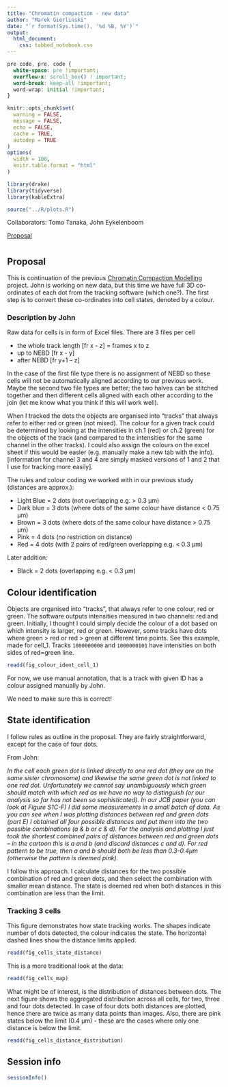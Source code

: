 ```yaml
---
title: "Chromatin compaction - new data"
author: "Marek Gierlinski"
date: "`r format(Sys.time(), '%d %B, %Y')`"
output:
  html_document:
    css: tabbed_notebook.css
---
```


```css
pre code, pre, code {
  white-space: pre !important;
  overflow-x: scroll_box() ! important; 
  word-break: keep-all !important;
  word-wrap: initial !important;
}
```

```r
knitr::opts_chunk$set(
  warning = FALSE,
  message = FALSE,
  echo = FALSE,
  cache = TRUE,
  autodep = TRUE
)
options(
  width = 100,
  knitr.table.format = "html"
)
```

```r
library(drake)
library(tidyverse)
library(kableExtra)

source("../R/plots.R")
```

Collaborators: Tomo Tanaka, John Eykelenboom

[Proposal]()

#  {.tabset}

## Proposal

This is continuation of the previous [Chromatin Compaction Modelling](http://www.compbio.dundee.ac.uk/user/mgierlinski/chromcom/doc/mod3.html) project. John is working on new data, but this time we have full 3D co-ordinates of each dot from the tracking software (which one?). The first step is to convert these co-ordinates into cell states, denoted by a colour.

### Description by John

Raw data for cells is in form of Excel files. There are 3 files per cell

-   the whole track length [fr x - z] = frames x to z
-   up to NEBD [fr x - y]
-   after NEBD [fr y+1 -- z]

In the case of the first file type there is no assignment of NEBD so these cells will not be automatically aligned according to our previous work. Maybe the second two file types are better; the two halves can be stitched together and then different cells aligned with each other according to the join (let me know what you think if this will work well).

When I tracked the dots the objects are organised into "tracks" that always refer to either red or green (not mixed). The colour for a given track could be determined by looking at the intensities in ch.1 (red) or ch.2 (green) for the objects of the track (and compared to the intensities for the same channel in the other tracks). I could also assign the colours on the excel sheet if this would be easier (e.g. manually make a new tab with the info). [information for channel 3 and 4 are simply masked versions of 1 and 2 that I use for tracking more easily].

The rules and colour coding we worked with in our previous study (distances are approx.):

-   Light Blue = 2 dots (not overlapping e.g. \> 0.3 µm)
-   Dark blue = 3 dots (where dots of the same colour have distance \< 0.75 µm)
-   Brown = 3 dots (where dots of the same colour have distance \> 0.75 µm)
-   Pink = 4 dots (no restriction on distance)
-   Red = 4 dots (with 2 pairs of red/green overlapping e.g. \< 0.3 µm)

Later addition:

-   Black = 2 dots (overlapping e.g. \< 0.3 µm)

## Colour identification

Objects are organised into "tracks", that always refer to one colour, red or green. The software outputs intensities measured in two channels: red and green. Initially, I thought I could simply decide the colour of a dot based on which intensity is larger, red or green. However, some tracks have dots where green \> red or red \> green at different time points. See this example, made for cell_1. Tracks `1000000000` and `1000000101` have intensities on both sides of red=green line.

```r
readd(fig_colour_ident_cell_1)
```

For now, we use manual annotation, that is a track with given ID has a colour assigned manually by John.

We need to make sure this is correct!

## State identification

I follow rules as outline in the proposal. They are fairly straightforward, except for the case of four dots.

From John:

*In the cell each green dot is linked directly to one red dot (they are on the same sister chromosome) and likewise the same green dot is not linked to one red dot. Unfortunately we cannot say unambiguously which green should match with which red as we have no way to distinguish (or our analysis so far has not been so sophisticated). In our JCB paper (you can look at Figure S1C-F) I did some measurements in a small batch of data. As you can see when I was plotting distances between red and green dots (part E) I obtained all four possible distances and put them into the two possible combinations (a & b or c & d). For the analysis and plotting I just took the shortest combined pairs of distances between red and green dots -- in the cartoon this is a and b (and discard distances c and d). For red pattern to be true, then a and b should both be less than 0.3-0.4µm (otherwise the pattern is deemed pink).*

I follow this approach. I calculate distances for the two possible combination of red and green dots, and then select the combination with smaller mean distance. The state is deemed red when both distances in this combination are less than the limit.

### Tracking 3 cells

This figure demonstrates how state tracking works. The shapes indicate number of dots detected, the colour indicates the state. The horizontal dashed lines show the distance limits applied.

```r
readd(fig_cells_state_distance)
```

This is a more traditional look at the data:

```r
readd(fig_cells_map)
```

What might be of interest, is the distribution of distances between dots. The next figure shows the aggregated distribution across all cells, for two, three and four dots detected. In case of four dots both distances are plotted, hence there are twice as many data points than images. Also, there are pink states below the limit (0.4 µm) - these are the cases where only one distance is below the limit.

```r
readd(fig_cells_distance_distribution)
```

## Session info

```r
sessionInfo()
```
